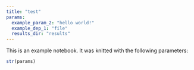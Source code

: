 ```yaml
---
title: "test"
params:
  example_param_2: "hello world!"
  example_dep_1: "file"
  results_dir: "results"
---
```

This is an example notebook. It was knitted with the following parameters:

```r
str(params)
```
